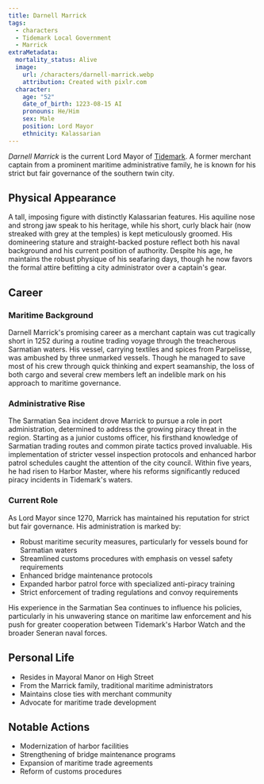 ```yaml
---
title: Darnell Marrick
tags:
  - characters
  - Tidemark Local Government
  - Marrick
extraMetadata:
  mortality_status: Alive
  image:
    url: /characters/darnell-marrick.webp
    attribution: Created with pixlr.com
  character:
    age: "52"
    date_of_birth: 1223-08-15 AI
    pronouns: He/Him
    sex: Male
    position: Lord Mayor
    ethnicity: Kalassarian
---
```


*Darnell Marrick* is the current Lord Mayor of
[Tidemark](/locations/tidemark/). A former merchant captain from a
prominent maritime administrative family, he is known for his strict but fair
governance of the southern twin city.

## Physical Appearance

A tall, imposing figure with distinctly Kalassarian features. His aquiline nose
and strong jaw speak to his heritage, while his short, curly black hair (now
streaked with grey at the temples) is kept meticulously groomed. His domineering
stature and straight-backed posture reflect both his naval background and his
current position of authority. Despite his age, he maintains the robust physique
of his seafaring days, though he now favors the formal attire befitting a city
administrator over a captain's gear.

## Career

### Maritime Background

Darnell Marrick's promising career as a merchant captain was cut tragically
short in 1252 during a routine trading voyage through the treacherous Sarmatian
waters. His vessel, carrying textiles and spices from Parpelisse, was ambushed
by three unmarked vessels. Though he managed to save most of his crew through
quick thinking and expert seamanship, the loss of both cargo and several crew
members left an indelible mark on his approach to maritime governance.

### Administrative Rise

The Sarmatian Sea incident drove Marrick to pursue a role in port
administration, determined to address the growing piracy threat in the region.
Starting as a junior customs officer, his firsthand knowledge of Sarmatian
trading routes and common pirate tactics proved invaluable. His implementation
of stricter vessel inspection protocols and enhanced harbor patrol schedules
caught the attention of the city council. Within five years, he had risen to
Harbor Master, where his reforms significantly reduced piracy incidents in
Tidemark's waters.

### Current Role

As Lord Mayor since 1270, Marrick has maintained his reputation for strict but
fair governance. His administration is marked by:

* Robust maritime security measures, particularly for vessels bound for
  Sarmatian waters
* Streamlined customs procedures with emphasis on vessel safety requirements
* Enhanced bridge maintenance protocols
* Expanded harbor patrol force with specialized anti-piracy training
* Strict enforcement of trading regulations and convoy requirements

His experience in the Sarmatian Sea continues to influence his policies,
particularly in his unwavering stance on maritime law enforcement and his push
for greater cooperation between Tidemark's Harbor Watch and the broader Seneran
naval forces.

## Personal Life

* Resides in Mayoral Manor on High Street
* From the Marrick family, traditional maritime administrators
* Maintains close ties with merchant community
* Advocate for maritime trade development

## Notable Actions

* Modernization of harbor facilities
* Strengthening of bridge maintenance programs
* Expansion of maritime trade agreements
* Reform of customs procedures
